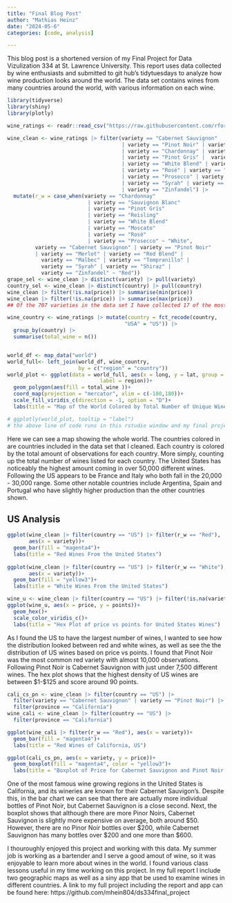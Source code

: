 ```yaml
---
title: "Final Blog Post"
author: "Mathias Heinz"
date: "2024-05-6"
categories: [code, analysis]

---
```

This blog post is a shortened version of my Final Project for Data Vizulization 334 at St. Lawrence University. This report uses data collected by wine enthusiasts and submitted to git hub's tidytuesdays to analyze how wine production looks around the world. The data set contains wines from many countries around the world, with various information on each wine.

```r
library(tidyverse)
library(shiny)
library(plotly)

wine_ratings <- readr::read_csv("https://raw.githubusercontent.com/rfordatascience/tidytuesday/master/data/2019/2019-05-28/winemag-data-130k-v2.csv")

wine_clean <- wine_ratings |> filter(variety == "Cabernet Sauvignon" 
                                     | variety == "Pinot Noir" | variety == "Merlot" 
                                     | variety == "Chardonnay" | variety == "Sauvignon Blanc"
                                     | variety == "Pinot Gris" |  variety == "Reisling"                           | variety == "Red Blend"
                                     | variety == "White Blend" | variety == "Malbec"
                                     | variety == "Rosé" | variety == "Moscato"
                                     | variety == "Prosecco" | variety == "Tempranillo"
                                     | variety == "Syrah" | variety == "Shiraz"
                                     | variety == "Zinfandel") |> 
  mutate(r_w = case_when(variety == "Chardonnay" 
                          | variety == "Sauvignon Blanc" 
                          | variety == "Pinot Gris" 
                          | variety == "Reisling" 
                          | variety == "White Blend"
                          | variety == "Moscato"
                          | variety == "Rosé"
                          | variety == "Prosecco" ~ "White",
         variety == "Cabernet Sauvignon" | variety == "Pinot Noir"
         | variety == "Merlot" | variety == "Red Blend" | 
           variety == "Malbec" | variety == "Tempranillo" |
           variety == "Syrah" | variety == "Shiraz" |
           variety == "Zinfandel" ~ "Red"))
grape_sel <- wine_clean |> distinct(variety) |> pull(variety)
country_sel <- wine_clean |> distinct(country) |> pull(country)
wine_clean |> filter(!is.na(price)) |> summarise(min(price))
wine_clean |> filter(!is.na(price)) |> summarise(max(price))
## Of the 707 varieties in the data set I have collected 17 of the most popular grape varieties, leaving me with almost 60,000 observations.
```


```r
wine_country <- wine_ratings |> mutate(country = fct_recode(country,
                                      "USA" = "US")) |>
  group_by(country) |> 
  summarise(total_wine = n())


world_df <- map_data("world")
world_full<- left_join(world_df, wine_country,
                       by = c("region" = "country"))
world_plot <- ggplot(data = world_full, aes(x = long, y = lat, group = group, 
                              label = region))+
  geom_polygon(aes(fill = total_wine ))+
  coord_map(projection = "mercator", xlim = c(-180,180))+
  scale_fill_viridis_c(direction = -1, option = "D")+
  labs(title = "Map of the World Colored by Total Number of Unique Wines")

# ggplotly(world_plot, tooltip = "label")
# the above line of code runs in this rstudio window and my final project window, but is causing the website to not render.
```

Here we can see a map showing the whole world. The countries colored in are countries included in the data set that I cleaned. Each country is colored by the total amount of observations for each country. More simply, counting up the total number of wines listed for each country. The United States has noticeably the highest amount coming in over 50,000 different wines. Following the US appears to be France and Italy who both fall in the 20,000 - 30,000 range. Some other notable countries include Argentina, Spain and Portugal who have slightly higher production than the other countries shown.

## US Analysis
```r
ggplot(wine_clean |> filter(country == "US") |> filter(r_w == "Red"), 
       aes(x = variety))+
  geom_bar(fill = "magenta4")+
  labs(title = "Red Wines From the United States")
  
ggplot(wine_clean |> filter(country == "US") |> filter(r_w == "White"), 
       aes(x = variety))+
  geom_bar(fill = "yellow3")+
  labs(title = "White Wines From the United States")

wine_u <- wine_clean |> filter(country == "US") |> filter(!is.na(variety))
ggplot(wine_u, aes(x = price, y = points))+
  geom_hex()+
  scale_color_viridis_c()+
  labs(title = "Hex Plot of price vs points for United States Wines")

```
As I found the US to have the largest number of wines, I wanted to see how the distribution looked between red and white wines, as well as see the the distribution of US wines based on price vs points. I found that Pinot Noir was the most common red variety with almost 10,000 observations. Following Pinot Noir is Cabernet Sauvignon with just under 7,500 different wines. The hex plot shows that the highest density of US wines are between $1-$125 and score around 90 points.

```r
cali_cs_pn <- wine_clean |> filter(country == "US") |> 
  filter(variety == "Cabernet Sauvignon" | variety == "Pinot Noir") |> 
  filter(province == "California")
wine_cali <- wine_clean |> filter(country == "US") |> 
  filter(province == "California")

ggplot(wine_cali |> filter(r_w == "Red"), aes(x = variety))+
  geom_bar(fill = "magenta4")+
  labs(title = "Red Wines of California, US")

ggplot(cali_cs_pn, aes(x = variety, y = price))+
  geom_boxplot(fill = "magenta4", color = "yellow3")+
  labs(title = "Boxplot of Price for Cabernet Sauvignon and Pinot Noir from California")

```

  One of the most famous wine growing regions in the United States is California, and its wineries are known for their Cabernet Sauvigon's. Despite this, in the bar chart we can see that there are actually more individual bottles of Pinot Noir, but Cabernet Sauvignon is a close second. Next, the boxplot shows that although there are more Pinor Noirs, Cabernet Sauvignon is slightly more expensive on average, both around $50. However, there are no Pinor Noir bottles over $200, while Cabernet Sauvignon has many bottles over $200 and one more than $600.
  
  I thouroughly enjoyed this project and working with this data. My summer job is working as a bartender and I serve a good amout of wine, so it was enjoyable to learn more about wines in the world. I found various class lessons useful in my time working on this project. In my full report I include two geographic maps as well as a siny app that be used to examine wines in different countries. A link to my full project including the report and app can be found here: https://github.com/mhein804/ds334final_project 


